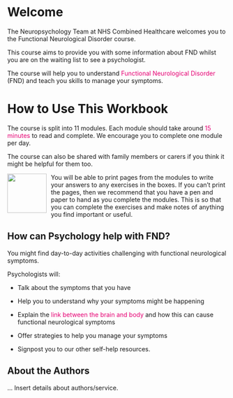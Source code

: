 # Welcome {.unnumbered}

The Neuropsychology Team at NHS Combined Healthcare welcomes you to the Functional Neurological Disorder course.

This course aims to provide you with some information about FND whilst you are on the waiting list to see a psychologist.

The course will help you to understand [Functional Neurological Disorder]{style="color: #e60073;"} (FND) and teach you skills to manage your symptoms.

# How to Use This Workbook

The course is split into 11 modules. Each module should take around [15 minutes]{style="color: #e60073;"} to read and complete. We encourage you to complete one module per day.

The course can also be shared with family members or carers if you think it might be helpful for them too.

![](content/part_1/images/1./clipboard-2768926189.png){style="float: left;  margin-right: 10px" width="90"}

You will be able to print pages from the modules to write your answers to any exercises in the boxes. If you can’t print the pages, then we recommend that you have a pen and paper to hand as you complete the modules. This is so that you can complete the exercises and make notes of anything you find important or useful.

## How can Psychology help with FND?

You might find day-to-day activities challenging with functional neurological symptoms.

Psychologists will:

-   Talk about the symptoms that you have

-   Help you to understand why your symptoms might be happening

-   Explain the [link between the brain and body]{style="color: #e60073;"} and how this can cause functional neurological symptoms

-   Offer strategies to help you manage your symptoms

-   Signpost you to our other self-help resources.

## About the Authors

... Insert details about authors/service.
